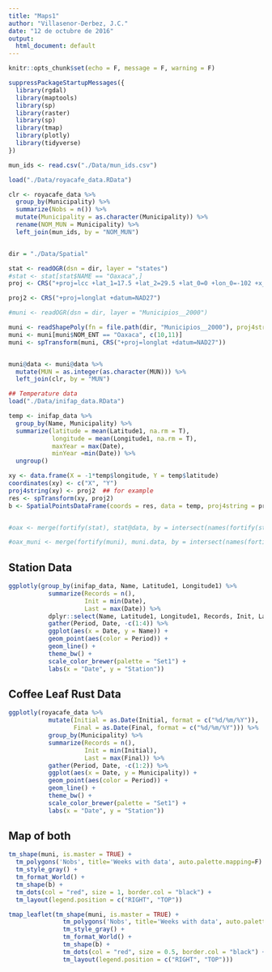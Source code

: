 ```yaml
---
title: "Maps1"
author: "Villasenor-Derbez, J.C."
date: "12 de octubre de 2016"
output:
  html_document: default
---
```


```r
knitr::opts_chunk$set(echo = F, message = F, warning = F)
```

```r

suppressPackageStartupMessages({
  library(rgdal)
  library(maptools)
  library(sp)
  library(raster)
  library(sp)
  library(tmap)
  library(plotly)
  library(tidyverse)
})

```

```r

mun_ids <- read.csv("./Data/mun_ids.csv")

load("./Data/royacafe_data.RData")

clr <- royacafe_data %>%
  group_by(Municipality) %>%
  summarize(Nobs = n()) %>%
  mutate(Municipality = as.character(Municipality)) %>%
  rename(NOM_MUN = Municipality) %>%
  left_join(mun_ids, by = "NOM_MUN")


dir = "./Data/Spatial"

stat <- readOGR(dsn = dir, layer = "states")
#stat <- stat[stat$NAME == "Oaxaca",]
proj <- CRS("+proj=lcc +lat_1=17.5 +lat_2=29.5 +lat_0=0 +lon_0=-102 +x_0=2000000 +y_0=0 +datum=NAD27 +units=m +no_defs +ellps=clrk66 +nadgrids=@conus,@alaska,@ntv2_0.gsb,@ntv1_can.dat")

proj2 <- CRS("+proj=longlat +datum=NAD27")

#muni <- readOGR(dsn = dir, layer = "Municipios__2000")

muni <- readShapePoly(fn = file.path(dir, "Municipios__2000"), proj4string = proj)
muni <- muni[muni$NOM_ENT == "Oaxaca", c(10,11)]
muni <- spTransform(muni, CRS("+proj=longlat +datum=NAD27"))


muni@data <- muni@data %>%
  mutate(MUN = as.integer(as.character(MUN))) %>%
  left_join(clr, by = "MUN")

## Temperature data
load("./Data/inifap_data.RData")

temp <- inifap_data %>%
  group_by(Name, Municipality) %>%
  summarize(latitude = mean(Latitude1, na.rm = T),
            longitude = mean(Longitude1, na.rm = T),
            maxYear = max(Date),
            minYear =min(Date)) %>%
  ungroup()

xy <- data.frame(X = -1*temp$longitude, Y = temp$latitude)
coordinates(xy) <- c("X", "Y")
proj4string(xy) <- proj2  ## for example
res <- spTransform(xy, proj2)
b <- SpatialPointsDataFrame(coords = res, data = temp, proj4string = proj2)


#oax <- merge(fortify(stat), stat@data, by = intersect(names(fortify(stat)), names(stat@data)))

#oax_muni <- merge(fortify(muni), muni.data, by = intersect(names(fortify(muni)), names(muni.data)))


```

## Station Data

```r
ggplotly(group_by(inifap_data, Name, Latitude1, Longitude1) %>%
           summarize(Records = n(),
                     Init = min(Date),
                     Last = max(Date)) %>%
           dplyr::select(Name, Latitude1, Longitude1, Records, Init, Last) %>%
           gather(Period, Date, -c(1:4)) %>%
           ggplot(aes(x = Date, y = Name)) +
           geom_point(aes(color = Period)) +
           geom_line() +
           theme_bw() +
           scale_color_brewer(palette = "Set1") +
           labs(x = "Date", y = "Station"))

```

## Coffee Leaf Rust Data

```r
ggplotly(royacafe_data %>%
           mutate(Initial = as.Date(Initial, format = c("%d/%m/%Y")),
                  Final = as.Date(Final, format = c("%d/%m/%Y"))) %>%
           group_by(Municipality) %>%
           summarize(Records = n(),
                     Init = min(Initial),
                     Last = max(Final)) %>%
           gather(Period, Date, -c(1:2)) %>%
           ggplot(aes(x = Date, y = Municipality)) +
           geom_point(aes(color = Period)) +
           geom_line() +
           theme_bw() +
           scale_color_brewer(palette = "Set1") +
           labs(x = "Date", y = "Station"))

```

## Map of both

```r

tm_shape(muni, is.master = TRUE) +
  tm_polygons('Nobs', title='Weeks with data', auto.palette.mapping=F) +
  tm_style_gray() +
  tm_format_World() +
  tm_shape(b) +
  tm_dots(col = "red", size = 1, border.col = "black") +
  tm_layout(legend.position = c("RIGHT", "TOP"))

```
```r
tmap_leaflet(tm_shape(muni, is.master = TRUE) +
               tm_polygons('Nobs', title='Weeks with data', auto.palette.mapping=F) +
               tm_style_gray() +
               tm_format_World() +
               tm_shape(b) +
               tm_dots(col = "red", size = 0.5, border.col = "black") +
               tm_layout(legend.position = c("RIGHT", "TOP")))

```

